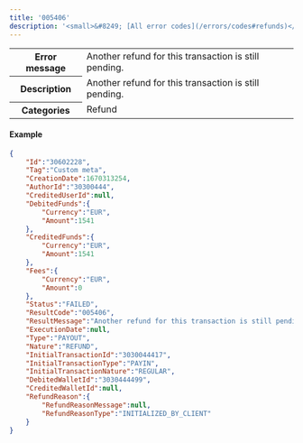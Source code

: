 ---
title: '005406'  
description: '<small>&#8249; [All error codes](/errors/codes#refunds)</small>'
---
  
<table>
    <tbody>
        <tr>
            <th class="header"><strong>Error message</strong></th>
            <td class="table-content">Another refund for this transaction is still pending.</td>
        </tr>
        <tr>
            <th class="header"><strong>Description</strong></th>
            <td class="table-content">Another refund for this transaction is still pending.</td>
        </tr>
        <tr>
            <th class="header"><strong>Categories</strong></th>
            <td class="table-content">  
<div class="label">Refund</div>
</td>
        </tr>
    </tbody>
</table>  

#### Example  
```json API Response
{
    "Id":"30602228",
    "Tag":"Custom meta",
    "CreationDate":1670313254,
    "AuthorId":"30300444",
    "CreditedUserId":null,
    "DebitedFunds":{
        "Currency":"EUR",
        "Amount":1541
    },
    "CreditedFunds":{
        "Currency":"EUR",
        "Amount":1541
    },
    "Fees":{
        "Currency":"EUR",
        "Amount":0
    },
    "Status":"FAILED",
    "ResultCode":"005406",
    "ResultMessage":"Another refund for this transaction is still pending.",
    "ExecutionDate":null,
    "Type":"PAYOUT",
    "Nature":"REFUND",
    "InitialTransactionId":"3030044417",
    "InitialTransactionType":"PAYIN",
    "InitialTransactionNature":"REGULAR",
    "DebitedWalletId":"3030444499",
    "CreditedWalletId":null,
    "RefundReason":{
        "RefundReasonMessage":null,
        "RefundReasonType":"INITIALIZED_BY_CLIENT"
    }
}
```